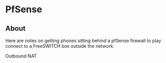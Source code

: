 
# PfSense 

 

## About

Here are notes on getting phones sitting behind a pfSense firewall to play connect to a FreeSWITCH box outside the network.

Outbound NAT


